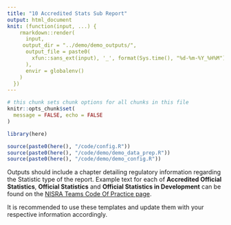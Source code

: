 ```yaml
---
title: "10 Accredited Stats Sub Report"
output: html_document
knit: (function(input, ...) {
    rmarkdown::render(
      input,
     output_dir = "../demo/demo_outputs/",
      output_file = paste0(
        xfun::sans_ext(input), '_', format(Sys.time(), "%d-%m-%Y_%H%M") , '.html'
      ),
      envir = globalenv()
    )
  })
---
```

  
  

```r
# this chunk sets chunk options for all chunks in this file
knitr::opts_chunk$set(
  message = FALSE, echo = FALSE
)

library(here)

source(paste0(here(), "/code/config.R"))
source(paste0(here(), "/code/demo/demo_data_prep.R"))
source(paste0(here(), "/code/demo/demo_config.R"))
```
Outputs should include a chapter detailing regulatory information regarding the Statistic type of the report. Example text for each of **Accredited Official Statistics**, **Official Statistics** and **Official Statistics in Development** can be found on the [NISRA Teams Code Of Practice page](https://teams.microsoft.com/l/entity/0ae35b36-0fd7-422e-805b-d53af1579093/_djb2_msteams_prefix_3425878674?context=%7b%22channelId%22:%2219:ea56668332244ef386a76907371f539c%40thread.tacv2%22%7d&tenantId=e7a13aea-9437-4db7-a22b-cfaa4ce33b6e).

It is recommended to use these templates and update them with your respective information accordingly.
